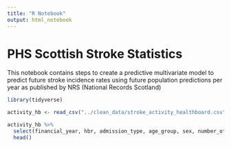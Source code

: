 ```yaml
---
title: "R Notebook"
output: html_notebook
---
```


# PHS Scottish Stroke Statistics

This notebook contains steps to create a predictive multivariate model to predict 
future stroke incidence rates using future population predictions per year
as published by NRS (National Records Scotland)

```r
library(tidyverse)

activity_hb <- read_csv("../clean_data/stroke_activity_healthboard.csv")
```

```r
activity_hb %>% 
  select(financial_year, hbr, admission_type, age_group, sex, number_of_discharges, crude_rate, easr) %>% 
  head()
```


